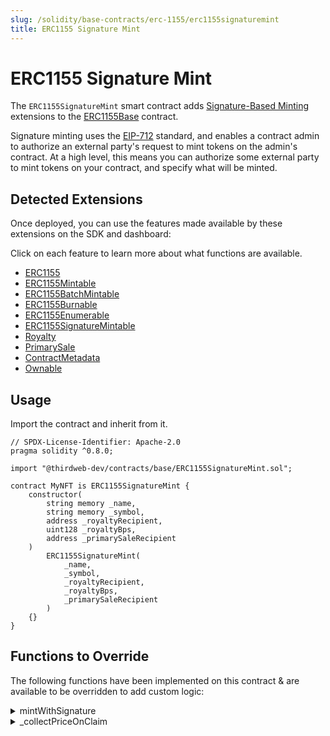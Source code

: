 ```yaml
---
slug: /solidity/base-contracts/erc-1155/erc1155signaturemint
title: ERC1155 Signature Mint
---
```



# ERC1155 Signature Mint

The `ERC1155SignatureMint` smart contract adds [Signature-Based Minting](/solidity/extensions/erc1155signaturemint)
extensions to the [ERC1155Base](/solidity/base-contracts/erc-1155/erc1155base) contract.

<div style={{ marginBottom: 24 }}>
  <ViewContractCodeButton
    link="https://github.com/thirdweb-dev/contracts/blob/main/contracts/base/ERC1155SignatureMint.sol"
    name="ERC1155SignatureMint"
  />
</div>

Signature minting uses the [EIP-712](https://eips.ethereum.org/EIPS/eip-712) standard,
and enables a contract admin to authorize an external party's request to mint tokens on the admin's contract.
At a high level, this means you can authorize some external party to mint tokens
on your contract, and specify what will be minted.

<div className="row" style={{ marginBottom: 24 }}>
  <div className="col col--12" style={{ marginTop: 8 }}>
    <QuickstartCard
      name="Learn more about signature-based minting"
      link="/sdk/advanced-features/on-demand-minting"
      image="/assets/icons/sdks.png"
    />
  </div>
</div>

## Detected Extensions

Once deployed, you can use the features made available by these extensions on the SDK and dashboard:

Click on each feature to learn more about what functions are available.

- [ERC1155](/solidity/extensions/erc1155)
- [ERC1155Mintable](/solidity/extensionserc1155mintable)
- [ERC1155BatchMintable](/solidity/extensions/erc1155batchmintable)
- [ERC1155Burnable](/solidity/extensions/erc1155burnable)
- [ERC1155Enumerable](/solidity/extensions/erc1155enumerable)
- [ERC1155SignatureMintable](/solidity/extensions/erc1155signaturemint)
- [Royalty](/solidity/extensions/royalty)
- [PrimarySale](/solidity/extensions/primarysale)
- [ContractMetadata](solidity/extensions/contractmetadata)
- [Ownable](/solidity/extensions/ownable)

## Usage

Import the contract and inherit from it.

```solidity
// SPDX-License-Identifier: Apache-2.0
pragma solidity ^0.8.0;

import "@thirdweb-dev/contracts/base/ERC1155SignatureMint.sol";

contract MyNFT is ERC1155SignatureMint {
    constructor(
        string memory _name,
        string memory _symbol,
        address _royaltyRecipient,
        uint128 _royaltyBps,
        address _primarySaleRecipient
    )
        ERC1155SignatureMint(
            _name,
            _symbol,
            _royaltyRecipient,
            _royaltyBps,
            _primarySaleRecipient
        )
    {}
}
```

## Functions to Override

The following functions have been implemented on this contract & are available to be overridden to add custom logic:

<details>
<summary>mintWithSignature</summary>
<div>

```solidity
    /**
     *  @notice           Mints tokens according to the provided mint request.
     *
     *  @param _req       The payload / mint request.
     *  @param _signature The signature produced by an account signing the mint request.
     */
    function mintWithSignature(MintRequest calldata _req, bytes calldata _signature)
        external
        payable
        virtual
        override
        returns (address signer)
    {
        require(_req.quantity > 0, "Minting zero tokens.");

        uint256 tokenIdToMint;
        uint256 nextIdToMint = nextTokenIdToMint();

        if (_req.tokenId == type(uint256).max) {
            tokenIdToMint = nextIdToMint;
            nextTokenIdToMint_ += 1;
        } else {
            require(_req.tokenId < nextIdToMint, "invalid id");
            tokenIdToMint = _req.tokenId;
        }

        // Verify and process payload.
        signer = _processRequest(_req, _signature);

        address receiver = _req.to;

        // Collect price
        _collectPriceOnClaim(_req.primarySaleRecipient, _req.quantity, _req.currency, _req.pricePerToken);

        // Set royalties, if applicable.
        if (_req.royaltyRecipient != address(0)) {
            _setupRoyaltyInfoForToken(tokenIdToMint, _req.royaltyRecipient, _req.royaltyBps);
        }

        // Set URI
        if (_req.tokenId == type(uint256).max) {
            _setTokenURI(tokenIdToMint, _req.uri);
        }

        // Mint tokens.
        _mint(receiver, tokenIdToMint, _req.quantity, "");

        emit TokensMintedWithSignature(signer, receiver, tokenIdToMint, _req);
    }
```

</div>
</details>

<details>
<summary>_collectPriceOnClaim</summary>
<div>

```solidity
 /// @dev Collects and distributes the primary sale value of NFTs being claimed.
    function _collectPriceOnClaim(
        address _primarySaleRecipient,
        uint256 _quantityToClaim,
        address _currency,
        uint256 _pricePerToken
    ) internal virtual {
        if (_pricePerToken == 0) {
            return;
        }

        uint256 totalPrice = _quantityToClaim * _pricePerToken;

        if (_currency == CurrencyTransferLib.NATIVE_TOKEN) {
            require(msg.value == totalPrice, "Must send total price.");
        }

        address saleRecipient = _primarySaleRecipient == address(0) ? primarySaleRecipient() : _primarySaleRecipient;
        CurrencyTransferLib.transferCurrency(_currency, msg.sender, saleRecipient, totalPrice);
    }
```

</div>
</details>